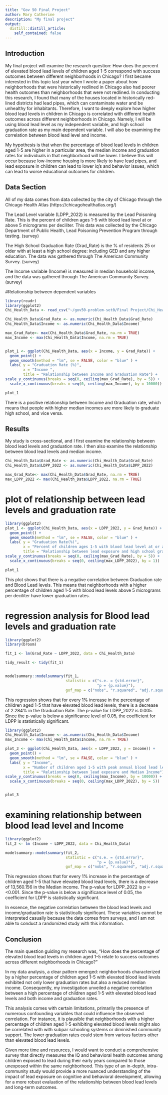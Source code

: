 ```yaml
---
title: "Gov 50 Final Project"
author: Mary Catherine
description: "My final project"
output:
  distill::distill_article:
    self_contained: false
---
```




## Introduction

My final project will examine the research question: How does the percent of elevated blood lead levels of children aged 1-5 correspond with success outcomes between different neighborhoods in Chicago? I first became interested in this topic last year when I wrote a paper about how neighborhoods that were historically redlined in Chicago also had poorer health outcomes than neighborhoods that were not redlined. In conducting this research, I found that many of the houses located in historically red-lined districts had lead pipes, which can contaminate water and be unhealthy for inhabitants. Therefore, I want to deeply explore how higher blood lead levels in children in Chicago is correlated with different health outcomes across different neighborhoods in Chicago. Namely, I will be using blood lead level as my independent variable, and high school graduation rate as my main dependent variable. I will also be examining the correlation between blood lead level and income.  


My hypothesis is that when the percentage of blood lead levels in children aged 1-5 are higher in a particular area, the median income and graduation rates for individuals in that neighborhood will be lower. I believe this will occur because low-income housing is more likely to have lead pipes, and lead exposure in children can lead to lower iq's and behavior issues, which can lead to worse educational outcomes for children.  



## Data Section 

All of my data comes from data collected by the city of Chicago through the Chicago Health Atlas (https://chicagohealthatlas.org/)

The Lead Level variable (LDPP_2022) is measured by the Lead Poisoning Rate. This is the percent of children ages 1-5 with blood lead level at or above 5 micrograms per deciliter. This data was collected by the Chicago Department of Public Health, Lead Poisoning Prevention Program through testing. (survey) 

The High School Graduation Rate (Grad_Rate) is the % of residents 25 or older with at least a high school degree: including GED and any higher education. The data was gathered through The American Community Survey. (survey)

The Income variable (Income) is measured in median household income, and the data was gathered through The American Community Survey.  (survey)


#Relationship between dependent variables

```r

library(readr)
library(ggplot2)
Chi_Health_Data <- read_csv("~/gov50-problem-set0/Final Project/Chi_Health_Data.csv")

Chi_Health_Data$Grad_Rate <- as.numeric(Chi_Health_Data$Grad_Rate)
Chi_Health_Data$Income <- as.numeric(Chi_Health_Data$Income)

max_Grad_Rate<- max(Chi_Health_Data$Grad_Rate, na.rm = TRUE)
max_Income <- max(Chi_Health_Data$Income, na.rm = TRUE)


plot_1 <- ggplot(Chi_Health_Data, aes(x = Income, y = Grad_Rate)) + 
  geom_point() + 
  geom_smooth(method = "lm", se = FALSE, color = "blue" ) +
  labs( y = "Graduation Rate (%)",
        x = "Income ", 
        title = "Relationship between Income and Graduation Rate") +
scale_y_continuous(breaks = seq(0, ceiling(max_Grad_Rate), by = 5)) +
  scale_x_continuous(breaks = seq(0, ceiling(max_Income), by = 10000))

plot_1


```

There is a positive relationship between Income and Graduation rate, which means that people with higher median incomes are more likely to graduate high school, and vice versa. 




## Results 

My study is cross-sectional, and I first examine the relationship between blood lead levels and graduation rate.  I then also examine the relationship between blood lead levels and median income. 



```r
Chi_Health_Data$Grad_Rate <- as.numeric(Chi_Health_Data$Grad_Rate)
Chi_Health_Data$LDPP_2022 <- as.numeric(Chi_Health_Data$LDPP_2022)

max_Grad_Rate<- max(Chi_Health_Data$Grad_Rate, na.rm = TRUE)
max_LDPP_2022 <- max(Chi_Health_Data$LDPP_2022, na.rm = TRUE)

```


# plot of relationship between lead levels and graduation rate

```r
library(ggplot2)
plot_1 <- ggplot(Chi_Health_Data, aes(x = LDPP_2022, y = Grad_Rate)) + 
  geom_point() + 
  geom_smooth(method = "lm", se = FALSE, color = "blue" ) +
  labs( y = "Graduation Rate(%)",
        x = "Percent of children ages 1-5 with blood lead level at or above 5 micrograms (deciliter)", 
        title = "Relationship between lead exposure and high school graduation rates") +
scale_y_continuous(breaks = seq(0, ceiling(max_Grad_Rate), by = 5)) +
  scale_x_continuous(breaks = seq(0, ceiling(max_LDPP_2022), by = 1))

plot_1

```
This plot shows that there is a negative correlation between Graduation rate and Blood Lead levels. This means that neighborhoods with a higher percentage of children aged 1-5 with blood lead levels above 5 micrograms per deciliter have lower graduation rates. 


# regression analysis for Blood lead levels and graduation rate

```r
library(ggplot2)
library(broom)

fit_1 <- lm(Grad_Rate ~ LDPP_2022, data = Chi_Health_Data)

tidy_result <- tidy(fit_1)


modelsummary::modelsummary(fit_1,
                           statistic = c("s.e. = {std.error}",
                                         "p = {p.value}"),
                           gof_map = c("nobs", "r.squared", "adj.r.squared"))

```

This regression shows that for every 1% increase in the percentage of children aged 1-5 that have elevated blood lead levels, there is a decrease of 2.284% in the Graduation Rate. The p-value for LDPP_2022 is 0.005. Since the p-value is below a significance level of 0.05, the coefficient for LDPP is statistically significant. 

```r
library(ggplot2)
Chi_Health_Data$Income <- as.numeric(Chi_Health_Data$Income)
max_Income <- max(Chi_Health_Data$Income, na.rm = TRUE)

plot_3 <- ggplot(Chi_Health_Data, aes(x = LDPP_2022, y = Income)) + 
  geom_point() + 
  geom_smooth(method = "lm", se = FALSE, color = "blue" ) +
  labs( y = "Income",
        x = "Number of children aged 1-5 with peak annual blood lead level(deciliter) ", 
        title = "Relationship between lead exposure and Median Income") +
scale_y_continuous(breaks = seq(0, ceiling(max_Income), by = 10000)) +
  scale_x_continuous(breaks = seq(0, ceiling(max_LDPP_2022), by = 5))


plot_3

```


# examining relationship between blood lead level and Income  
```r
library(ggplot2)
fit_2 <- lm (Income ~ LDPP_2022, data = Chi_Health_Data)

modelsummary::modelsummary(fit_2,
                           statistic = c("s.e. = {std.error}",
                                         "p = {p.value}"),
                           gof_map = c("nobs", "r.squared", "adj.r.squared"))

```
This regression shows that for every 1% increase in the percentage of children aged 1-5 that have elevated blood lead levels, there is a decrease of 13,560.156 in the Median income. The p-value for LDPP_2022 is p = <0.001. Since the p-value is below a significance level of 0.05, the coefficient for LDPP is statistically significant. 


In essence, the negative correlation between the blood lead levels and income/graduation rate is statistically significant. These variables cannot be interpreted casually because the data comes from surveys, and I am not able to conduct a randomized study with this information. 



## Conclusion

The main question  guiding my research was, "How does the percentage of elevated blood lead levels in children aged 1-5 relate to success outcomes across different neighborhoods in Chicago?"

In my data analysis, a clear pattern emerged: neighborhoods characterized by a higher percentage of children aged 1-5 with elevated blood lead levels exhibited not only lower graduation rates but also a reduced median income. Consequently, my investigation unveiled a negative correlation between a high percentage of children aged 1-5 with elevated blood lead levels and both income and graduation rates.

This analysis comes with certain limitations, primarily the presence of numerous confounding variables that could influence the observed correlation. For instance, it is plausible that neighborhoods with a higher percentage of children aged 1-5 exhibiting elevated blood levels might also be correlated with with subpar schooling systems or diminished community support. The lower graduation rates could stem from various factors other than elevated blood lead levels.


Given more time and resources, I would want to conduct a comprehensive survey that directly measures the IQ and behavioral health outcomes among children exposed to lead during their early years compared to those unexposed within the same neighborhood. This type of an in-depth, intra-community study would provide a more nuanced understanding of the impact of lead exposure on cognitive and behavioral development, allowing for a more robust evaluation of the relationship between blood lead levels and long-term outcomes.


